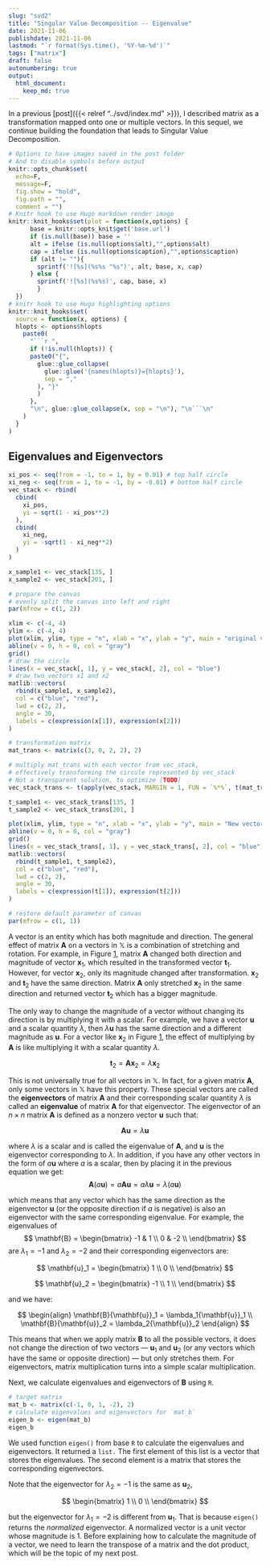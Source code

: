 ```yaml
---
slug: "svd2"
title: "Singular Value Decomposition -- Eigenvalue"
date: 2021-11-06
publishdate: 2021-11-06
lastmod: "`r format(Sys.time(), '%Y-%m-%d')`"
tags: ["matrix"]
draft: false
autonumbering: true
output:
  html_document:
    keep_md: true
---
```


In a previous [post]({{< relref "../svd/index.md" >}}),
I described matrix as a transformation mapped onto one or multiple vectors.
In this sequel, we continue building the foundation that leads to
Singular Value Decomposition.

```r
# Options to have images saved in the post folder
# And to disable symbols before output
knitr::opts_chunk$set(
  echo=F,
  message=F,
  fig.show = "hold",
  fig.path = "",
  comment = "")
# Knitr hook to use Hugo markdown render image
knitr::knit_hooks$set(plot = function(x,options) {
      base = knitr::opts_knit$get('base.url')
      if (is.null(base)) base = ''
      alt = ifelse (is.null(options$alt),"",options$alt)
      cap = ifelse (is.null(options$caption),"",options$caption)
      if (alt != ""){
        sprintf('![%s](%s%s "%s")', alt, base, x, cap)
      } else {
        sprintf('![%s](%s%s)', cap, base, x)  
        }
  })
# knitr hook to use Hugo highlighting options
knitr::knit_hooks$set(
  source = function(x, options) {
  hlopts <- options$hlopts
    paste0(
      "```r ",
      if (!is.null(hlopts)) {
      paste0("{",
        glue::glue_collapse(
          glue::glue('{names(hlopts)}={hlopts}'),
          sep = ","
        ), "}"
        )
      },
      "\n", glue::glue_collapse(x, sep = "\n"), "\n```\n"
    )
  }
)
```

## Eigenvalues and Eigenvectors

```r
xi_pos <- seq(from = -1, to = 1, by = 0.01) # top half circle
xi_neg <- seq(from = 1, to = -1, by = -0.01) # bottom half circle
vec_stack <- rbind(
  cbind(
    xi_pos,
    yi = sqrt(1 - xi_pos**2)
  ),
  cbind(
    xi_neg,
    yi = -sqrt(1 - xi_neg**2)
  )
)

x_sample1 <- vec_stack[135, ]
x_sample2 <- vec_stack[201, ]

# prepare the canvas
# evenly split the canvas into left and right
par(mfrow = c(1, 2))

xlim <- c(-4, 4)
ylim <- c(-4, 4)
plot(xlim, ylim, type = "n", xlab = "x", ylab = "y", main = "original vectors", asp = 1)
abline(v = 0, h = 0, col = "gray")
grid()
# draw the circle
lines(x = vec_stack[, 1], y = vec_stack[, 2], col = "blue")
# draw two vectors x1 and x2
matlib::vectors(
  rbind(x_sample1, x_sample2),
  col = c("blue", "red"),
  lwd = c(2, 2),
  angle = 30,
  labels = c(expression(x[1]), expression(x[2]))
)

# transformation matrix
mat_trans <- matrix(c(3, 0, 2, 2), 2)

# multiply mat_trans with each vector from vec_stack,
# effectively transforming the circule represented by vec_stack
# Not a transparent solution, to optimize [TODO]
vec_stack_trans <- t(apply(vec_stack, MARGIN = 1, FUN = `%*%`, t(mat_trans)))

t_sample1 <- vec_stack_trans[135, ]
t_sample2 <- vec_stack_trans[201, ]

plot(xlim, ylim, type = "n", xlab = "x", ylab = "y", main = "New vectors after transformation", asp = 1)
abline(v = 0, h = 0, col = "gray")
grid()
lines(x = vec_stack_trans[, 1], y = vec_stack_trans[, 2], col = "blue")
matlib::vectors(
  rbind(t_sample1, t_sample2),
  col = c("blue", "red"),
  lwd = c(2, 2),
  angle = 30,
  labels = c(expression(t[1]), expression(t[2]))
)

# restore default parameter of canvas
par(mfrow = c(1, 1))
```

A vector is an entity which has both magnitude and direction. 
The general effect of matrix $\mathbf{A}$ on a vectors in $\mathbb{X}$ 
is a combination of stretching and rotation.
For example, in Figure [1](#circle-figure),
matrix $\mathbf{A}$ changed both direction and magnitude of vector $\mathbf{x}_1$,
which resulted in the transformed vector $\mathbf{t}_1$. 
However, for vector $\mathbf{x}_2$, only its magnitude changed after transformation. 
$\mathbf{x}_2$ and $\mathbf{t}_2$ have the same direction. 
Matrix $\mathbf{A}$ only stretched $\mathbf{x}_2$ in the same direction 
and returned vector $\mathbf{t}_2$ which has a bigger magnitude. 

The only way to change the magnitude of a vector without changing its direction 
is by multiplying it with a scalar. 
For example, we have a vector $\mathbf{u}$ and a scalar quantity $\lambda$, 
then $\lambda\mathbf{u}$ has the same direction and a different magnitude as $\mathbf{u}$.
For a vector like $\mathbf{x}_2$ in Figure [1](#circle-figure),
the effect of multiplying by $\mathbf{A}$
is like multiplying it with a scalar quantity $\lambda$.

$$
\mathbf{t}_2 = \mathbf{A}\mathbf{x}_2 = \lambda\mathbf{x}_2
$$ 

This is not universally true for all vectors in $\mathbb{X}$. 
In fact, for a given matrix $\mathbf{A}$,
only some vectors in $\mathbb{X}$ have this property. 
These special vectors are called the **eigenvectors** of matrix $\mathbf{A}$
and their corresponding scalar quantity $\lambda$ is called
an **eigenvalue** of matrix $\mathbf{A}$ for that eigenvector. 
The eigenvector of an $n \times n$ matrix $\mathbf{A}$ is defined as a nonzero vector
$\mathbf{u}$ such that:

$$
\mathbf{A}\mathbf{u} = \lambda\mathbf{u}
$$ 

where $\lambda$ is a scalar and is called the eigenvalue of $\mathbf{A}$, 
and $\mathbf{u}$ is the eigenvector corresponding to $\lambda$. 
In addition, if you have any other vectors in the form of $a\mathbf{u}$ 
where $a$ is a scalar, 
then by placing it in the previous equation we get:
$$
\mathbf{A}(a\mathbf{u}) = a\mathbf{A}\mathbf{u} = a\lambda\mathbf{u} = \lambda(a\mathbf{u})
$$ 

which means that any vector which has the same direction as the eigenvector $\mathbf{u}$ 
(or the opposite direction if $a$ is negative) is also an eigenvector 
with the same corresponding eigenvalue. 
For example, the eigenvalues of 
$$
\mathbf{B} = 
\begin{bmatrix}
  -1 & 1 \\
  0 & -2 \\
\end{bmatrix}
$$ 
are $\lambda_1 = -1$ and $\lambda_2 = -2$ and their corresponding eigenvectors are:

$$
\mathbf{u}_1 = 
\begin{bmatrix}
  1 \\
  0 \\
\end{bmatrix}
$$

$$
\mathbf{u}_2 = 
\begin{bmatrix}
  -1 \\
  1 \\
\end{bmatrix}
$$ 

and we have:

$$
\begin{align}
\mathbf{B}{\mathbf{u}}_1 = \lambda_1{\mathbf{u}}_1 \\
\mathbf{B}{\mathbf{u}}_2 = \lambda_2{\mathbf{u}}_2
\end{align}
$$

This means that when we apply matrix $\mathbf{B}$ to all the possible vectors, 
it does not change the direction of two vectors --- $\mathbf{u}_1$ and $\mathbf{u}_2$
(or any vectors which have the same or opposite direction) ---
but only stretches them. 
For eigenvectors, matrix multiplication turns into a simple scalar multiplication.

Next, we calculate eigenvalues and eigenvectors of $\mathbf{B}$ using `R`.

```r
# target matrix
mat_b <- matrix(c(-1, 0, 1, -2), 2)
# calculate eigenvalues and eigenvectors for `mat_b`
eigen_b <- eigen(mat_b)
eigen_b
```

We used function `eigen()` from base `R` to calculate the eigenvalues and eigenvectors. 
It returned a `list.` 
The first element of this list is a vector that stores the eigenvalues. 
The second element is a matrix that stores the corresponding eigenvectors. 

Note that the eigenvector for ${\lambda}_2 = -1$ is the same as ${\mathbf{u}}_2$, 

$$
\begin{bmatrix}
  1 \\
  0 \\
\end{bmatrix}
$$

but the eigenvector for ${\lambda}_1 = -2$ is different from ${\mathbf{u}}_1$. 
That is because `eigen()` returns the *normalized* eigenvector.
A normalized vector is a unit vector whose magnitude is 1. 
Before explaining how to calculate the magnitude of a vector, 
we need to learn the transpose of a matrix and the dot product,
which will be the topic of my next post.

